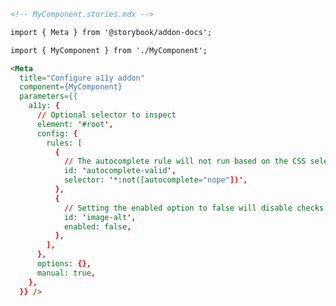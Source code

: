 ```md
<!-- MyComponent.stories.mdx -->

import { Meta } from '@storybook/addon-docs';

import { MyComponent } from './MyComponent';

<Meta
  title="Configure a11y addon"
  component={MyComponent}
  parameters={{
    a11y: {
      // Optional selector to inspect
      element: '#root',
      config: {
        rules: [
          {
            // The autocomplete rule will not run based on the CSS selector provided
            id: 'autocomplete-valid',
            selector: '*:not([autocomplete="nope"])',
          },
          {
            // Setting the enabled option to false will disable checks for this particular rule on all stories.
            id: 'image-alt',
            enabled: false,
          },
        ],
      },
      options: {},
      manual: true,
    },
  }} />
```
